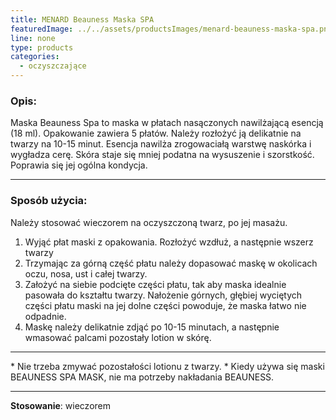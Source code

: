 ```yaml
---
title: MENARD Beauness Maska SPA
featuredImage: ../../assets/productsImages/menard-beauness-maska-spa.png
line: none
type: products
categories:
  - oczyszczające
---
```


### Opis:

Maska Beauness Spa to maska w płatach nasączonych nawilżającą esencją (18 ml). Opakowanie zawiera 5 płatów. Należy rozłożyć ją delikatnie na twarzy na 10-15 minut. Esencja nawilża zrogowaciałą warstwę naskórka i wygładza cerę. Skóra staje się mniej podatna na wysuszenie i szorstkość. Poprawia się jej ogólna kondycja.

---

### Sposób użycia:

Należy stosować wieczorem na oczyszczoną twarz, po jej masażu.

1. Wyjąć płat maski z opakowania. Rozłożyć wzdłuż, a następnie wszerz twarzy
2. Trzymając za górną część płatu należy dopasować maskę w okolicach oczu, nosa, ust i całej twarzy.
3. Założyć na siebie podcięte części płatu, tak aby maska idealnie pasowała do kształtu twarzy. Nałożenie górnych, głębiej wyciętych części płatu maski na jej dolne części powoduje, że maska łatwo nie odpadnie.
4. Maskę należy delikatnie zdjąć po 10-15 minutach, a następnie wmasować palcami pozostały lotion w skórę.

---

\* Nie trzeba zmywać pozostałości lotionu z twarzy. \* Kiedy używa się maski BEAUNESS SPA MASK, nie ma potrzeby nakładania BEAUNESS.

---

**Stosowanie**: wieczorem
